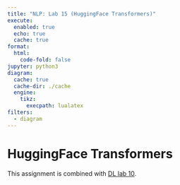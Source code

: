 ```yaml
---
title: "NLP: Lab 15 (HuggingFace Transformers)"
execute:
  enabled: true
  echo: true
  cache: true
format:
  html:
    code-fold: false
jupyter: python3
diagram:
  cache: true
  cache-dir: ./cache
  engine:
    tikz:
      execpath: lualatex
filters:
  - diagram
---
```


# HuggingFace Transformers

This assignment is combined with [DL lab 10](./dl_lab10.qmd).
